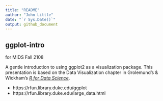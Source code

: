 ```yaml
---
title: "README"
author: "John Little"
date: "`r Sys.Date()`"
output: github_document
---
```


<!-- README.md is autogenerated from README.Rmd.  Please only edit README.Rmd -->

## ggplot-intro
for MIDS Fall 2108

A gentle introduction to using ggplot2 as a visualization package.  This presentation is based on the Data Visualization chapter in Grolemund's & Wickham's [*R for Data Science*](http://r4ds.had.co.nz/data-visualisation.html).



- https://rfun.library.duke.edu/ggplot
- https://rfun.library.duke.edu/large_data.html

